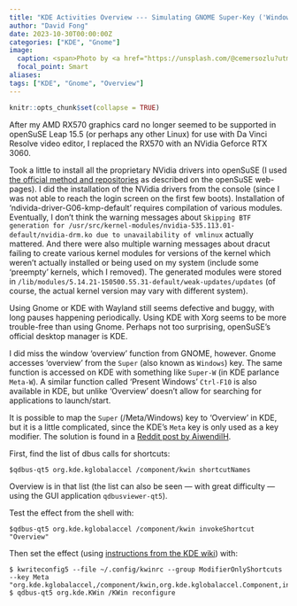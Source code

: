 ```yaml
---
title: "KDE Activities Overview --- Simulating GNOME Super-Key ('Windows' Key)"
author: "David Fong"
date: 2023-10-30T00:00:00Z
categories: ["KDE", "Gnome"]
image:
  caption: <span>Photo by <a href="https://unsplash.com/@cemersozlu?utm_content=creditCopyText&utm_medium=referral&utm_source=unsplash">Cem Ersozlu</a> on <a href="https://unsplash.com/photos/person-in-building-fiSXwmacuVw?utm_content=creditCopyText&utm_medium=referral&utm_source=unsplash">Unsplash</a></span>
  focal_point: Smart
aliases:
tags: ["KDE", "Gnome", "Overview"]
---
```


```r
knitr::opts_chunk$set(collapse = TRUE)
```

After my AMD RX570 graphics card no longer seemed to be supported in openSuSE
Leap 15.5 (or perhaps any other Linux) for use with Da Vinci Resolve video editor,
I replaced the RX570 with an NVidia Geforce RTX 3060.

Took a little to install all the proprietary NVidia drivers into openSuSE (I used
[the official method and repositories](https://en.opensuse.org/SDB:NVIDIA_drivers)
as described on the openSuSE web-pages). I did the installation of the NVidia drivers
from the console (since I was not able to reach the login screen on the first few
boots). Installation of 'ndivida-driver-G06-kmp-default' requires compilation of
various modules. Eventually, I don't think the warning messages about `Skipping
BTF generation for /usr/src/kernel-modules/nvidia-535.113.01-default/nvidia-drm.ko
due to unavailability of vmlinux` actually mattered. And there were also multiple
warning messages about dracut failing to create various kernel modules for versions
of the kernel which weren't actually installed or being used on my system (include
some 'preempty' kernels, which I removed). The generated modules were stored in
`/lib/modules/5.14.21-150500.55.31-default/weak-updates/updates` (of course, the
actual kernel version may vary with different system).

Using Gnome or KDE with Wayland still seems defective and buggy, with long pauses
happening periodically. Using KDE with Xorg seems to be more trouble-free than using
Gnome. Perhaps not too surprising, openSuSE's official desktop manager is KDE.

I did miss the window 'overview' function from GNOME, however. Gnome accesses 'overview'
from the `Super` (also known as `Windows`) key. The same function is accessed on KDE
with something like `Super-W` (in KDE parlance `Meta-W`). A similar function called
'Present Windows' `Ctrl-F10` is also available in KDE, but unlike 'Overview' doesn't allow
for searching for applications to launch/start.

It is possible to map the `Super` (/Meta/Windows) key to 'Overview' in KDE, but it is
a little complicated, since the KDE's `Meta` key is only used as a key modifier.
The solution is found in a [Reddit post by AiwendilH](https://www.reddit.com/r/linuxquestions/comments/qju3cg/gnome_super_key_function_on_kde/).

First, find the list of dbus calls for shortcuts:

```
$qdbus-qt5 org.kde.kglobalaccel /component/kwin shortcutNames
```

Overview is in that list (the list can also be seen --- with great difficulty ---
using the GUI application `qdbusviewer-qt5`).

Test the effect from the shell with:

```
$qdbus-qt5 org.kde.kglobalaccel /component/kwin invokeShortcut "Overview"
```

Then set the effect (using [instructions from the KDE wiki](https://userbase.kde.org/Plasma/Tips#Windows.2FMeta_Key)) with:

```
$ kwriteconfig5 --file ~/.config/kwinrc --group ModifierOnlyShortcuts --key Meta "org.kde.kglobalaccel,/component/kwin,org.kde.kglobalaccel.Component,invokeShortcut,Overview"
$ qdbus-qt5 org.kde.KWin /KWin reconfigure
```

